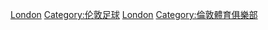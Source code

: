 [[Category:英格蘭各郡足球俱樂部|London]]
[[Category:伦敦足球|Category:伦敦足球]]
[[Category:依英格蘭城市劃分的足球俱樂部|London]]
[[Category:倫敦體育俱樂部|Category:倫敦體育俱樂部]]